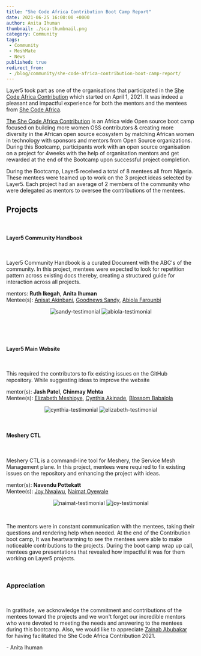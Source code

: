 ```yaml
---
title: "She Code Africa Contribution Boot Camp Report"
date: 2021-06-25 16:00:00 +0000
author: Anita Ihuman
thumbnail: ./sca-thumbnail.png
category: Community
tags:
 - Community
 - MeshMate
 - News
published: true
redirect_from:
 - /blog/community/she-code-africa-contribution-boot-camp-report/
---
```





<BlogWrapper>

  Layer5 took part as one of the organisations that participated in the [She Code Africa Contribution](https://sites.google.com/shecodeafrica.org/Contribution) which started on April 1, 2021.
  It was indeed a pleasant and impactful experience for both the mentors and the mentees from [She Code Africa](https://www.shecodeafrica.org/).
  
  [The She Code Africa  Contribution](https://sites.google.com/shecodeafrica.org/Contribution) is an Africa wide Open source boot camp focused on building more women OSS contributors & creating more diversity in the African open source
  ecosystem by matching African women in technology with sponsors and mentors from Open Source organizations. During this Bootcamp, participants work with an open source 
  organisation on a project for 4weeks with the help of organisation mentors and get rewarded at the end of the Bootcamp upon successful project completion.

  During the Bootcamp, Layer5 received a total of 8 mentees all from Nigeria. These mentees were teamed up to work on the 3 project ideas selected by Layer5. Each project had an average of  2 members of the community who were delegated 
  as mentors to oversee the contributions of the mentees.

  <h2>Projects</h2>
  <p>&nbsp;</p>
  <h4>
    Layer5 Community Handbook  

  </h4>
  <p>&nbsp;</p>
  
  <p>
    Layer5 Community Handbook is a curated Document with the ABC's of the community. In this project, mentees were expected to look for repetition pattern 
    across existing docs thereby, creating a structured guide for interaction across all projects.<br/>
  </p>
  
  mentors: __Ruth Ikegah__, __Anita Ihuman__<br/>
  Mentee(s): <a href="https://twitter.com/AnisatAkinbani">Anisat Akinbani</a>, <a href="https://twitter.com/sandygudie">Goodnews Sandy</a>, <a href="https://twitter.com/abiolaEsther">Abiola Farounbi</a>
  <p align="center">
  <img
    src={ Sandy }
    alt="sandy-testimonial"
  />
  <img
    src={ Abiola }
    alt="abiola-testimonial"
  />
  </p>
  <br/>
  <p>&nbsp;</p>
  <h4>
    Layer5 Main Website  

  </h4>
  <p>&nbsp;</p>
  <p>
    This required the contributors to fix existing issues on the GitHub repository. While suggesting ideas to improve the website
  </p>
  
  mentor(s): __Jash Patel__, __Chinmay Mehta__<br/>
  Mentee(s): <a href="https://twitter.com/ilizette7">Elizabeth Meshioye</a>, <a href="https://twitter.com/adun__ni">Cynthia Akinade</a>, <a  href="https://twitter.com/blossom_babs">Blossom Babalola</a>
  <p align="center">
  <img
    src={ Cynthia }
    alt="cynthia-testimonial"
  />
  <img
    src={ Elizabeth }
    alt="elizabeth-testimonial"
  />
  </p>
  <p>&nbsp;</p>
  <h4>
    Meshery CTL  

  </h4>
  <p>&nbsp;</p>
  <p>
    Meshery CTL is a command-line tool for Meshery, the Service Mesh Management plane. In this project, mentees were required to fix existing issues 
    on the repository and enhancing the project with ideas.
  </p>
  
  mentor(s): __Navendu Pottekatt__<br/>
  Mentee(s): <a href="https://twitter.com/JoyNwaiwu2">Joy Nwaiwu</a>, <a href="https://twitter.com/NaimatOyewale">Naimat Oyewale</a><br/>
  <p align="center">
  <img
    src={ Naimat }
    alt="naimat-testimonial"
  />
  <img
    src={ Joy }
    alt="joy-testimonial"
  />
  </p>
  
  <p>&nbsp;</p>

  The mentors were in constant communication with the mentees, taking their questions and rendering help when needed. At the end of the Contribution boot camp, 
  It was heartwarming to see the mentees were able to make noticeable contributions to the projects.  During the boot camp wrap up call, mentees gave presentations 
  that revealed how impactful it was for them working on Layer5 projects.
  
  <p>&nbsp;</p>
  <h3>
  Appreciation  

  </h3>
  <p>&nbsp;</p>
  In gratitude, we acknowledge the commitment and contributions of the mentees toward the projects and we won't forget our incredible mentors who were devoted to 
  meeting the needs and answering to the mentees during this bootcamp. Also, we would like to appreciate <a href="https://twitter.com/zaycodes">Zainab Abubakar</a> for having facilitated the She Code Africa 
  Contribution 2021.

  

  \- Anita Ihuman

</BlogWrapper>